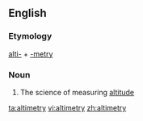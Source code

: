 ==English==

===Etymology===

[[alti-]] + [[-metry]]

===Noun===
{{en-noun|-}}

#The science of measuring [[altitude]]

[[ta:altimetry]]
[[vi:altimetry]]
[[zh:altimetry]]